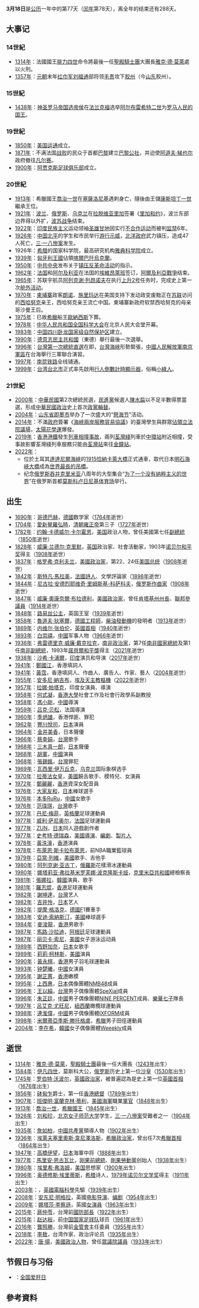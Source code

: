 {{noteTA
|G1=地名
|G2=美國總統
|G3=USState
|G4=PP
|G5=Show
|1=zh-hk:阿積士足球會; zh-hans:阿贾克斯足球俱乐部;
|2= zh-hans:宇航员; zh-hk:太空人; zh-tw:太空人;
|3=zh-hant:歐納西斯; zh-hans:奥纳西斯;
|4=zh-tw:約翰·考宏;zh-hk:約翰·考宏;zh-hant:約翰·C·卡爾霍恩;zh-hans:约翰·C·卡尔霍恩;
|5=zh-hant:史蒂芬·格羅弗·克里夫蘭; zh-hans:史蒂芬·格罗弗·克利夫兰;
|6=zh-hant:尼古拉·安德烈耶維奇·林姆斯基-高沙可夫; zh-hans:尼古拉·安德烈耶维奇·里姆斯基-科萨科夫;
|7=zh-tw:盧·貝松; zh-hk:洛·比桑; zh-cn:吕克·贝松;
|8=zh-hk:丹尼·梅菲;zh-hans:丹尼·墨菲;zh-tw:丹尼·墨菲;
|9=zh-hk:威利·沙洛;zh-hans:威利·萨尼奥尔;zh-tw:威利·薩尼奧爾;
|10=zh-tw:花式滑冰;zh-hk:花式溜冰;zh-hant:花樣滑冰;zh-hans:花样滑冰;zh-mo:花式溜冰;
|11=zh-tw:馬拉美;zh-cn:马拉梅;
|12=zh-hans:德克勒克; zh-tw:戴克拉克; zh-hk:德克勒克;
|13=zh-hans:国际象棋;zh-hk:國際象棋;zh-tw:西洋棋;
|15=zh-tw:皇后·拉蒂法; zh-hk:拉蒂法女皇;zh-hans:奎恩·拉提法;
|16=zh-hans:墨菲;zh-hk:梅菲;zh-tw:墨菲;
|17=zh-hans:萨尼奥尔;zh-hk:沙洛;zh-tw:薩尼奧爾;
|18=zh-hans:亚当·列维;zh-tw:亞當·李維;zh-hk:亞當·列維;
|19=zh-hans:萨拉特;zh-hk:沙拉迪;zh-tw:薩拉特;
|20=zh-hans:毛罗;zh-hk:馬路;zh-tw:毛羅;
|21=zh-hant:電腦科學; zh-hans:计算机科学;
}}
{{DayInMonth|3}}
'''3月18日'''是[[公历|公历]]一年中的第77天（[[闰年|闰年]]第78天），离全年的结束还有288天。

== 大事记 ==
=== 14世紀 ===
* [[1314年|1314年]]：法國國王[[腓力四世_(法蘭西)|腓力四世]]命令將最後一任[[聖殿騎士團|聖殿騎士團]]大團長[[雅克·德·莫萊|雅克·德·莫萊]]處以火刑。
* [[1357年|1357年]]：[[元朝|元朝]]末年[[红巾军|红巾军]][[刘福通|刘福通]]部将领[[毛贵_(元朝)|毛贵]]攻下[[胶州|胶州]]（今[[山东|山东]]胶州）。

=== 15世紀 ===
* [[1438年|1438年]]：[[神圣罗马帝国|神圣罗马帝国]][[选帝侯|选帝侯]]在[[法兰克福|法兰克福]]选举[[阿尔布雷希特二世_(德意志)|阿尔布雷希特二世]]为[[罗马人民的国王|罗马人民的国王]]。

=== 19世紀 ===
* [[1850年|1850年]]：[[美国运通|美国运通]]成立。
* [[1871年|1871年]]：不满法国[[普法战争|战败]]的民众于首都[[巴黎|巴黎]]建立[[巴黎公社|巴黎公社]]，并迫使[[阿道夫·梯也尔|阿道夫·梯也尔]]政府撤往[[凡尔赛_(伊夫林省)|凡尔赛]]。
* [[1900年|1900年]]：[[阿贾克斯足球俱乐部|阿贾克斯足球俱乐部]]成立。

=== 20世紀 ===
* [[1913年|1913年]]：希臘國王[[喬治一世_(希臘)|喬治一世]]在[[塞薩洛尼基|塞薩洛尼基]]遇刺身亡，隨後由王儲[[康斯坦丁一世_(希臘)|康斯坦丁一世]]繼承王位。
* [[1921年|1921年]]：[[波兰第二共和国|波兰]]、[[俄罗斯苏维埃联邦社会主义共和国|俄罗斯]]、[[乌克兰苏维埃社会主义共和国|乌克兰]]在[[拉脱维亚|拉脱维亚]][[里加|里加]]签署《[[里加和约|里加和约]]》，波兰东部边界得以外扩，[[波苏战争|波苏战争]]结束。
* [[1922年|1922年]]：[[印度|印度]][[民族主义|民族主义]]运动领袖[[圣雄甘地|圣雄甘地]]因实行[[不合作运动|不合作运动]]而被判[[监禁|监禁]]6年。
* [[1926年|1926年]]：[[中国|中国]][[北平|北平]]的学生和市民举行[[游行|游行]][[示威|示威]]，[[北洋政府|北洋政府]]武力镇压，造成47人死亡，[[三·一八惨案|三·一八惨案]]发生。
* 1926年：[[希腊|希腊]]的国家科学院，最高研究机构[[雅典科学院|雅典科学院]]成立。
* [[1939年|1939年]]：[[匈牙利王國_(1920-1946)|匈牙利王國]]佔領[[喀爾巴阡烏克蘭|喀爾巴阡烏克蘭]]。
* [[1950年|1950年]]：[[中共中央|中共中央]]发布关于[[镇压反革命运动|镇压反革命活动]]的指示。
* [[1962年|1962年]]：[[法国|法国]]和[[阿尔及利亚|阿尔及利亚]]在法国的[[埃維昂萊班|埃維昂萊班]]签订{{link-en|埃維昂協議|Évian Accords|停火协议}}，[[阿爾及利亞戰爭|阿爾及利亞戰爭]]结束。
* [[1965年|1965年]]：苏联宇航员[[阿列克谢·列昂诺夫|阿列克谢·列昂诺夫]]在执行[[上升2号|上升2号]]任务时，完成史上第一次[[舱外活动|舱外活动]]。
* [[1970年|1970年]]：[[柬埔寨|柬埔寨]]政客[[朗诺|朗诺]]、[[施里玛达|施里玛达]]在美国支持下发动政变废黜正在[[苏联|苏联]]访问的[[西哈努克|西哈努克]]亲王，西哈努克亲王流亡中国。柬埔寨新政府软禁西哈努克的母亲哥沙曼王后。
* [[1975年|1975年]]：已故[[希臘|希臘]]船王[[歐納西斯|歐納西斯]]下葬。
* [[1978年|1978年]]：[[中华人民共和国|中华人民共和国]][[全国科学大会|全国科学大会]]在北京人民大会堂开幕。
* [[1983年|1983年]]：[[中国|中国]][[四川卧龙国家级自然保护区|四川卧龙国家级自然保护区]]建立。
* [[1990年|1990年]]：[[德意志民主共和國|德意志民主共和國]]（東德）舉行最後一次選舉。
* [[1996年|1996年]]：[[1996年中華民國總統選舉|台灣第一次總統直選]]在即，[[台灣海峽|台灣海峽]]形勢緊張，[[中國人民解放軍|中國人民解放軍]][[南京軍區|南京軍區]]在台海舉行三軍聯合演習。
* [[1997年|1997年]]：[[南昆铁路|南昆铁路]]全线铺通。
* [[1999年|1999年]]：[[台湾|台湾]][[台北市|台北市]]正式率先啟用[[行人倒數計時顯示器|行人倒數計時顯示器]]，俗稱[[行人倒數計時顯示器|小綠人]]。

=== 21世紀 ===
* [[2000年|2000年]]：[[中華民國|中華民國]]第2次總統民選，[[民進黨|民進黨]]候選人[[陳水扁|陳水扁]]以不足半數得票當選，形成[[中華民國政治|中華民國政治]]史上首次[[政黨輪替|政黨輪替]]。
* [[2004年|2004年]]：[[山东省|山东省]][[即墨市|即墨市]]举办了一次盛大的“[[祭海节|祭海节]]”活动。
* [[2014年|2014年]]：不滿[[馬英九政府|政府]]簽署《[[海峽兩岸服務貿易協議|海峽兩岸服務貿易協議]]》的臺灣學生與群眾[[318青年佔領立法院行動|佔領立法院議場]]，[[太陽花學運|太陽花學運]]爆發。
* [[2019年|2019年]]：[[香港|香港]][[港鐵|港鐵]]發生[[港鐵中環站列車相撞事故|列車相撞事故]]，兩列[[荃灣綫|荃灣綫]]列車於[[中環站|中環站]]附近相撞，受事故影響荃灣綫列車服務只能由[[荃灣站|荃灣站]]來往[[金鐘站|金鐘站]]。
* [[2022年|2022年]]：
** 位於土耳其[[達達尼爾海峽|達達尼爾海峽]]的[[1915恰納卡萊大橋|1915恰納卡萊大橋]]正式通車，取代日本[[明石海峽大橋|明石海峽大橋]]成為[[世界悬索桥列表|世界最長的吊橋]]。
** 纪念[[2014年克里米亞危機|俄罗斯吞并克里米亚]]八周年的大型集会“[[2022年莫斯科集会|为了一个没有纳粹主义的世界]]”在俄罗斯首都[[莫斯科|莫斯科]][[卢日尼基体育场|卢日尼基体育场]]举行。

== 出生 ==	
* [[1690年|1690年]]：[[克里斯蒂安·哥德巴赫|哥德巴赫]]，[[德國|德國]]数学家（[[1764年|1764年]]逝世）
* [[1704年|1704年]]：[[愛新覺羅|愛新覺羅]][[弘時|弘時]]，[[清朝|清朝]][[雍正帝|雍正帝]]第三子（[[1727年|1727年]]逝世）
* [[1782年|1782年]]：[[约翰·卡德威尔·卡尔霍恩|约翰·卡德威尔·卡尔霍恩]]，[[美国|美国]]政治人物，曾任美國第七任[[美國副總統|副總統]]（[[1850年|1850年]]逝世）
* [[1828年|1828年]]：[[威廉·兰德尔·克里默|威廉·兰德尔·克里默]]，[[英国|英国]]政治家、社會活動家，1903年[[诺贝尔和平奖|诺贝尔和平奖]]得主（[[1908年|1908年]]逝世）
* [[1837年|1837年]]：[[格罗弗·克利夫兰|格罗弗·克利夫兰]]，[[美國|美國]][[政治家|政治家]]，第22、24任[[美国总统|美国总统]]（[[1908年|1908年]]逝世）
* [[1842年|1842年]]：[[馬拉美|斯特凡·馬拉美]]，[[法國|法國]][[詩人|詩人]]、文學評論家（[[1898年|1898年]]逝世）
* [[1844年|1844年]]：[[尼古拉·安德烈耶维奇·里姆斯基-科萨科夫|尼古拉·安德烈耶维奇·里姆斯基-科萨科夫]]，[[俄罗斯|俄罗斯]][[作曲家|作曲家]]（[[1908年|1908年]]逝世）
* [[1847年|1847年]]：[[威廉·奧康奈爾·布拉德利|威廉·奧康奈爾·布拉德利]]，[[美國|美國]][[政治家|政治家]]，曾任[[肯塔基州州長|肯塔基州州長]]、[[美國參議院|聯邦參議員]]（[[1914年|1914年]]逝世）
* [[1848年|1848年]]：[[路易丝公主_(阿盖尔公爵夫人)|路易丝公主]]，英国王室（[[1939年|1939年]]逝世）
* [[1858年|1858年]]：[[魯道夫·狄塞爾|魯道夫·狄塞爾]]，[[德國|德國]][[工程師|工程師]]，[[柴油發動機|柴油發動機]]的發明者（[[1913年|1913年]]逝世）
* [[1869年|1869年]]：[[内维尔·张伯伦|内维尔·张伯伦]]，[[英國首相|英國首相]]（[[1940年|1940年]]逝世）
* [[1893年|1893年]]：[[白崇禧|白崇禧]]，[[中國|中國]]军事人物（[[1966年|1966年]]逝世）
* [[1936年|1936年]]：[[弗雷德里克·威廉·戴克拉克|弗雷德里克·威廉·戴克拉克]]，[[南非|南非]][[政治家|政治家]]，第7任[[南非總統|南非國家總統]]及第1任[[南非副總統|南非副總統]]，1993年[[諾貝爾和平獎|諾貝爾和平獎]]得主（[[2021年|2021年]]逝世）
* [[1938年|1938年]]：[[沙希·卡浦爾|沙希·卡浦爾]]，[[印度|印度]]演员和导演（[[2017年|2017年]]逝世）
* [[1941年|1941年]]：[[鄭國江|鄭國江]]，香港填詞人
* [[1941年|1941年]]：[[黃霑|黃霑]]，香港填詞人、作曲人、廣告人、作家、藝人（[[2004年|2004年]]逝世）
* [[1955年|1955年]]：[[安多尼·納吉布|安多尼·納吉布]]，[[埃及|埃及]][[天主教|天主教]][[樞機|樞機]]（[[2022年|2022年]]逝世）
* [[1957年|1957年]]：[[拉娜·帕塔克|拉娜·帕塔克]]，印度女演員、導演
* [[1958年|1958年]]：[[何式凝|何式凝]]，[[香港大學|香港大學]]社會工作及社會行政學系副教授
* [[1958年|1958年]]：[[馮小剛|馮小剛]]，[[中國|中國]]導演
* [[1959年|1959年]]：[[吕克·贝松|吕克·贝松]]，法国導演
* [[1960年|1960年]]：[[季炳雄|季炳雄]]，香港悍匪、罪犯
* [[1962年|1962年]]：[[豐川悅司|豐川悅司]]，[[日本|日本]]演員
* [[1964年|1964年]]：[[金井美香|金井美香]]，日本聲優
* [[1966年|1966年]]：[[蔡幸娟|蔡幸娟]]，[[台灣|台灣]]歌手
* [[1968年|1968年]]：[[三木真一郎|三木真一郎]]，[[日本|日本]]聲優
* [[1968年|1968年]]：[[胡軍|胡軍]]，[[中國|中國]]演員
* [[1968年|1968年]]：[[張錫銘|張錫銘]]，[[台灣|台灣]]罪犯
* [[1969年|1969年]]：[[瓦西里·伊万丘克|瓦西里·伊万丘克]]，[[乌克兰|乌克兰]]国际象棋选手
* [[1970年|1970年]]：[[拉蒂法女皇|拉蒂法女皇]]，[[美國|美國]]饒舌歌手、模特兒、女演員
* [[1972年|1972年]]：[[鄭麗麗|鄭麗麗]]，[[香港|香港]]資深女配音員
* [[1976年|1976年]]：[[大家友和|大家友和]]，[[日本|日本]]棒球選手
* [[1976年|1976年]]：[[本多RuRu|本多RuRu]]，[[中國|中國]]女歌手
* [[1976年|1976年]]：[[范瑋琪|范瑋琪]]，[[台灣|台灣]]歌手
* [[1977年|1977年]]：[[丹尼·梅菲|丹尼·梅菲]]，[[英格蘭|英格蘭]]足球運動員
* [[1977年|1977年]]：[[威利·萨尼奥尔|威利·萨尼奥尔]]，[[法国|法国]]足球運動員
* [[1977年|1977年]]：[[ZUN|ZUN]]，[[日本|日本]]同人遊戲創作者
* [[1977年|1977年]]：[[史考特·德瑞森|史考特·德瑞森]]，[[美國|美國]][[導演|導演]]、[[編劇|編劇]]、[[製片人|製片人]]
* [[1978年|1978年]]：[[黃泆潼|黃泆潼]]，[[香港|香港]]演員
* [[1978年|1978年]]：[[布萊恩·斯卡拉布萊恩|布萊恩·斯卡拉布萊恩]]，前NBA職業籃球員
* [[1979年|1979年]]：[[亞當·列維|亞當·列維]]，[[美國|美國]]歌手、吉他手
* [[1980年|1980年]]：[[阿列克谢·亚古丁|阿列克谢·亚古丁]]，[[俄羅斯|俄羅斯]]花樣滑冰運動員
* [[1980年|1980年]]：[[娜塔莉亚·弗拉基米罗芙娜·波克隆斯卡娅|娜塔莉亚·弗拉基米罗芙娜·波克隆斯卡娅]]，[[克里米亞共和國|克里米亞共和國]]總檢察長
* [[1981年|1981年]]：[[張娜拉|張娜拉]]，[[韓國|韓國]]演員、歌手
* [[1981年|1981年]]：[[羅志焜|羅志焜]]，[[香港|香港]]足球運動員
* [[1982年|1982年]]：[[謝坤達|謝坤達]]，[[台灣|台灣]]艺人
* [[1982年|1982年]]：[[吉井怜|吉井怜]]，[[日本|日本]]艺人
* [[1982年|1982年]]：[[提摩·格洛克|提摩·格洛克]]，[[德國|德國]]F1賽車手
* [[1983年|1983年]]：[[安迪·索納斯汀|安迪·索納斯汀]]，[[美國|美國]]棒球選手 
* [[1984年|1984年]]：[[麥浚龍|麥浚龍]]，[[香港|香港]]男歌手
* [[1987年|1987年]]：[[毛羅·薩拉特|馬路·沙拉迪]]，[[阿根廷|阿根廷]]足球運動員
* [[1987年|1987年]]：[[丽贝卡·索尼|丽贝卡·索尼]]，[[美國|美國]]女子游泳运动員
* [[1989年|1989年]]：[[西野加奈|西野加奈]]，[[日本|日本]]女歌手
* [[1989年|1989年]]：[[莉莉·柯林斯|莉莉·柯林斯]]，[[美國|美國]]演員
* [[1990年|1990年]]：[[黃永棋|黃永棋]]，[[香港|香港]]男子羽毛球運動員
* [[1993年|1993年]]：[[锺楚曦|钟楚曦]]，[[中國|中國]]女演員
* [[1995年|1995年]]：[[謝芷蕙|謝芷蕙]]，[[香港|香港]]嫩模
* [[1995年|1995年]]：[[上西惠|上西惠]]，[[日本|日本]]偶像團體[[NMB48|NMB48]]成員
* [[1996年|1996年]]：[[王以綸|王以綸]]，[[台灣|台灣]]男子偶像團體[[SpeXial|SpeXial]]成員
* [[1996年|1996年]]：[[朱正廷|朱正廷]]，[[中國|中國]]男子偶像團體[[NINE_PERCENT|NINE PERCENT]]成員、[[樂華七子|樂華七子]]隊長
* [[1997年|1997年]]：[[呂艾克·尤旺尼|呂艾克·尤旺尼]]，[[紐西蘭|紐西蘭]]橄欖球運動員
* [[1998年|1998年]]：[[連淮偉|連淮偉]]，[[中國|中國]]男子偶像團體[[IXFORM|IXFORM]]成員
* [[1998年|1998年]]：[[米爾蒂亞季斯·滕托格盧|米爾蒂亞季斯·滕托格盧]]，[[希臘|希臘]]男子田徑運動員
* [[2004年|2004年]]：[[李在希|李在希]]，[[韓國|韓國]]女子偶像團體[[Weeekly|Weeekly]]成員

== 逝世 ==	
* [[1314年|1314年]]：[[雅克·德·莫萊|雅克·德·莫萊]]，[[聖殿騎士團|聖殿騎士團]]最後一任大團長（[[1243年|1243年]]出生）
* [[1584年|1584年]]：[[伊凡四世|伊凡四世]]，莫斯科大公，[[俄罗斯|俄罗斯]]历史上第一位[[沙皇|沙皇]]（[[1530年|1530年]]出生）
* [[1745年|1745年]]：[[罗伯特·沃波尔|罗伯特·沃波尔]]，[[英國|英國]][[政治家|政治家]]，被普遍認為是史上第一位[[英國首相|英國首相]]（[[1676年|1676年]]出生）
* [[1856年|1856年]]：[[砵甸乍|砵甸乍]]爵士，第一任[[香港總督|香港總督]]（[[1789年|1789年]]出生）
* [[1907年|1907年]]：[[班傑明·富蘭克林·蒂利|班傑明·富蘭克林·蒂利]]，[[美國海軍|美國海軍]]職業[[軍官|軍官]]（[[1848年|1848年]]出生）
* [[1913年|1913年]]：[[喬治一世_(希臘)|喬治一世]]，[[希臘國王|希臘國王]]（[[1845年|1845年]]出生）
* [[1926年|1926年]]：[[刘和珍|刘和珍]]，[[北京女子师范大学|北京女子师范大学]]学生，[[三·一八慘案|三·一八慘案]]受難者之一（[[1904年|1904年]]出生）
* [[1935年|1935年]]：[[詹如柏|詹如柏]]，[[中國共產黨|中國共產黨]]領導人物（[[1902年|1902年]]出生）
* [[1936年|1936年]]：[[埃萊夫塞里奧斯·韋尼澤洛斯|埃萊夫塞里奧斯·韋尼澤洛斯]]，[[希臘|希臘]][[政治家|政治家]]，曾出任7次[[希臘首相|希臘首相]]（[[1864年|1864年]]出生）
* [[1947年|1947年]]：[[高橋伊望|高橋伊望]]，[[日本|日本]]海軍中将（[[1888年|1888年]]出生）
* [[1977年|1977年]]：[[馬里安·恩古瓦比|馬里安·恩古瓦比]]，[[刚果共和国|刚果]][[刚果共和国总统|前總統]]、[[剛果勞動黨|剛果勞動黨]]创始人（[[1938年|1938年]]出生）
* [[1980年|1980年]]：[[埃里希·弗洛姆|埃里希·弗洛姆]]，[[美国|美国]]思想家（[[1900年|1900年]]出生）
* [[1996年|1996年]]：[[奥德修斯·埃里蒂斯|奥德修斯·埃里蒂斯]]，[[希腊|希腊]]诗人，[[1979年|1979年]][[诺贝尔文学奖|诺贝尔文学奖]]得主（[[1911年|1911年]]出生）
* [[2003年|2003年]]：{{link-en|亞當·奧斯本|Adam Osborne}}，[[英國|英國]][[電腦科學|電腦科學]]先驅（[[1939年|1939年]]出生）
* [[2008年|2008年]]：[[安东尼·明格拉|安东尼·明格拉]]，英國[[电影|电影]][[导演|导演]]、[[编剧|编剧]]（[[1954年|1954年]]出生）
* [[2009年|2009年]]：[[娜塔莎·李察遜|娜塔莎·李察遜]]，英國[[女演員|女演員]]（[[1963年|1963年]]出生）
* [[2015年|2015年]]：[[蔣仲苓|蔣仲苓]]，台灣前[[國防部長|國防部長]]（[[1922年|1922年]]出生）
* [[2015年|2015年]]：[[赵达裕|赵达裕]]，前[[中国国家足球队|中国国家足球队]]球员（[[1961年|1961年]]出生）
* [[2016年|2016年]]：[[龔照勝|龔照勝]]，台灣前[[金管會|金管會]]主任委員（[[1955年|1955年]]出生）
* [[2018年|2018年]]：[[李敖|李敖]]，台湾作家、政治评论员（[[1935年|1935年]]出生）
* [[2022年|2022年]]：[[唐·揚|唐·揚]]，[[美國|美國]][[政治人物|政治人物]]，曾任[[美國眾議院|眾議院議員]]（[[1933年|1933年]]出生）

== 节假日与习俗 ==
*{{PRC}}：[[全国爱肝日|全国爱肝日]]

== 參考資料 ==
{{reflist}}
{{commons|Category:18 March}}
{{月份}}